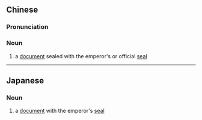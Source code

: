 {{also|玺书}}
==Chinese==
{{zh-forms|s=玺书}}

===Pronunciation===
{{zh-pron
|m=xǐshū
|c=saai2 syu1
|cat=n
}}

===Noun===
{{zh-noun}}

# a [[document]] sealed with the emperor's or official [[seal]]

----

==Japanese==
{{ja-kanjitab|じ|しょ|yomi=on}}

===Noun===
{{ja-noun|じしょ}}

# a [[document]] with the emperor's [[seal]]